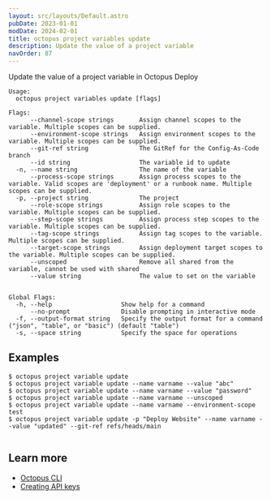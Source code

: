 ```yaml
---
layout: src/layouts/Default.astro
pubDate: 2023-01-01
modDate: 2024-02-01
title: octopus project variables update
description: Update the value of a project variable
navOrder: 87
---
```


Update the value of a project variable in Octopus Deploy

```
Usage:
  octopus project variables update [flags]

Flags:
      --channel-scope strings       Assign channel scopes to the variable. Multiple scopes can be supplied.
      --environment-scope strings   Assign environment scopes to the variable. Multiple scopes can be supplied.
      --git-ref string              The GitRef for the Config-As-Code branch
      --id string                   The variable id to update
  -n, --name string                 The name of the variable
      --process-scope strings       Assign process scopes to the variable. Valid scopes are 'deployment' or a runbook name. Multiple scopes can be supplied.
  -p, --project string              The project
      --role-scope strings          Assign role scopes to the variable. Multiple scopes can be supplied.
      --step-scope strings          Assign process step scopes to the variable. Multiple scopes can be supplied.
      --tag-scope strings           Assign tag scopes to the variable. Multiple scopes can be supplied.
      --target-scope strings        Assign deployment target scopes to the variable. Multiple scopes can be supplied.
      --unscoped                    Remove all shared from the variable, cannot be used with shared
      --value string                The value to set on the variable


Global Flags:
  -h, --help                   Show help for a command
      --no-prompt              Disable prompting in interactive mode
  -f, --output-format string   Specify the output format for a command ("json", "table", or "basic") (default "table")
  -s, --space string           Specify the space for operations

```

## Examples

<SamplesInstance />

```
$ octopus project variable update
$ octopus project variable update --name varname --value "abc"
$ octopus project variable update --name varname --value "password"
$ octopus project variable update --name varname --unscoped
$ octopus project variable update --name varname --environment-scope test
$ octopus project variable update -p "Deploy Website" --name varname --value "updated" --git-ref refs/heads/main


```

## Learn more

- [Octopus CLI](/docs/octopus-rest-api/cli)
- [Creating API keys](/docs/octopus-rest-api/how-to-create-an-api-key)